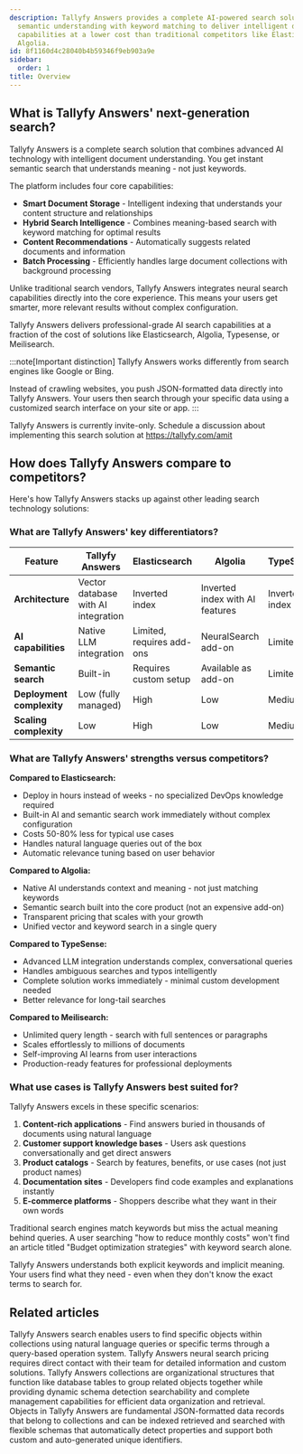 ```yaml
---
description: Tallyfy Answers provides a complete AI-powered search solution that combines
  semantic understanding with keyword matching to deliver intelligent document search
  capabilities at a lower cost than traditional competitors like Elasticsearch or
  Algolia.
id: 8f1160d4c28040b4b59346f9eb903a9e
sidebar:
  order: 1
title: Overview
---
```


## What is Tallyfy Answers' next-generation search?

Tallyfy Answers is a complete search solution that combines advanced AI technology with intelligent document understanding. You get instant semantic search that understands meaning - not just keywords.

The platform includes four core capabilities:

* **Smart Document Storage** - Intelligent indexing that understands your content structure and relationships
* **Hybrid Search Intelligence** - Combines meaning-based search with keyword matching for optimal results
* **Content Recommendations** - Automatically suggests related documents and information
* **Batch Processing** - Efficiently handles large document collections with background processing

Unlike traditional search vendors, Tallyfy Answers integrates neural search capabilities directly into the core experience. This means your users get smarter, more relevant results without complex configuration.

Tallyfy Answers delivers professional-grade AI search capabilities at a fraction of the cost of solutions like Elasticsearch, Algolia, Typesense, or Meilisearch.

:::note[Important distinction]
Tallyfy Answers works differently from search engines like Google or Bing.

Instead of crawling websites, you push JSON-formatted data directly into Tallyfy Answers. Your users then search through your specific data using a customized search interface on your site or app.
:::

Tallyfy Answers is currently invite-only. Schedule a discussion about implementing this search solution at https://tallyfy.com/amit

## How does Tallyfy Answers compare to competitors?

Here's how Tallyfy Answers stacks up against other leading search technology solutions:

### What are Tallyfy Answers' key differentiators?

| Feature | Tallyfy Answers | Elasticsearch | Algolia | TypeSense | Meilisearch |
|---------|----------------|--------------|---------|-----------|-------------|
| **Architecture** | Vector database with AI integration | Inverted index | Inverted index with AI features | Inverted index | Inverted index |
| **AI capabilities** | Native LLM integration | Limited, requires add-ons | NeuralSearch add-on | Limited | Limited |
| **Semantic search** | Built-in | Requires custom setup | Available as add-on | Limited | Limited |
| **Deployment complexity** | Low (fully managed) | High | Low | Medium | Medium |
| **Scaling complexity** | Low | High | Low | Medium | Medium |

### What are Tallyfy Answers' strengths versus competitors?

**Compared to Elasticsearch:**
- Deploy in hours instead of weeks - no specialized DevOps knowledge required
- Built-in AI and semantic search work immediately without complex configuration
- Costs 50-80% less for typical use cases
- Handles natural language queries out of the box
- Automatic relevance tuning based on user behavior

**Compared to Algolia:**
- Native AI understands context and meaning - not just matching keywords
- Semantic search built into the core product (not an expensive add-on)
- Transparent pricing that scales with your growth
- Unified vector and keyword search in a single query

**Compared to TypeSense:**
- Advanced LLM integration understands complex, conversational queries
- Handles ambiguous searches and typos intelligently
- Complete solution works immediately - minimal custom development needed
- Better relevance for long-tail searches

**Compared to Meilisearch:**
- Unlimited query length - search with full sentences or paragraphs
- Scales effortlessly to millions of documents
- Self-improving AI learns from user interactions
- Production-ready features for professional deployments

### What use cases is Tallyfy Answers best suited for?

Tallyfy Answers excels in these specific scenarios:

1. **Content-rich applications** - Find answers buried in thousands of documents using natural language
2. **Customer support knowledge bases** - Users ask questions conversationally and get direct answers
3. **Product catalogs** - Search by features, benefits, or use cases (not just product names)
4. **Documentation sites** - Developers find code examples and explanations instantly
5. **E-commerce platforms** - Shoppers describe what they want in their own words

Traditional search engines match keywords but miss the actual meaning behind queries. A user searching "how to reduce monthly costs" won't find an article titled "Budget optimization strategies" with keyword search alone.

Tallyfy Answers understands both explicit keywords and implicit meaning. Your users find what they need - even when they don't know the exact terms to search for.


## Related articles
<CardGrid>
<LinkTitleCard header="<b>Answers > Search</b>" href="/products/answers/search/" > Tallyfy Answers search enables users to find specific objects within collections using natural language queries or specific terms through a query-based operation system. </LinkTitleCard>
<LinkTitleCard header="<b>Answers > Pricing for Answers neural search</b>" href="/products/answers/pricing/" > Tallyfy Answers neural search pricing requires direct contact with their team for detailed information and custom solutions. </LinkTitleCard>
<LinkTitleCard header="<b>Answers > Collections</b>" href="/products/answers/collections/" > Tallyfy Answers collections are organizational structures that function like database tables to group related objects together while providing dynamic schema detection searchability and complete management capabilities for efficient data organization and retrieval. </LinkTitleCard>
<LinkTitleCard header="<b>Answers > Objects</b>" href="/products/answers/objects/" > Objects in Tallyfy Answers are fundamental JSON-formatted data records that belong to collections and can be indexed retrieved and searched with flexible schemas that automatically detect properties and support both custom and auto-generated unique identifiers. </LinkTitleCard>
</CardGrid>